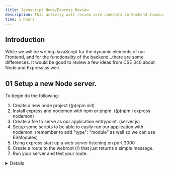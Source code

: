 ```yaml
---
title: Javascript Node/Express Review
description: This activity will review core concepts in Backend Javascript that you need to succeed.
time: 1 hours
---
```


## Introduction
While we will be writing JavaScript for the dynamic elements of our Frontend, and for the functionality of the backend...there are some differences. It would be good to review a few ideas from CSE 340 about Node and Express as well.

## **01** Setup a new Node server.

To begin do the following:

1. Create a new node project ((p)npm init)
2. Install express and nodemon with npm or pnpm. ((p)npm i express nodemon)
3. Create a file to serve as our application entrypoint. (server.js)
4. Setup some scripts to be able to easily run our application with nodemon. (remember to add "type": "module" as well so we can use ESModules)
5. Using express start up a web server listening on port 3000
6. Create a route to the webroot (/) that just returns a simple message.
7. Run your server and test your route.


<Details summary="server.js">
```javascript
import express from "express";

const app = express();

app.get("/", (req, res) => {
  res.send("Hello World!");
});

app.listen(3000, () => {
  console.log("Server is running on port 3000");
});
```
</Details>

## **02** request/response cycle

Turn to a neighbor and discuss the following: "What is request/response cycle in Node?" If you need some help getting the discussion going, here is what I got when I asked ChatGPT that question

>If you are online and don't have a neighbor handy you can have AI explain it to you, then you can explain it back in your own words...or you could give an example of use and ask "Is this a good example?"

<Details summary="AI response about request/response">

The request/response cycle in Node.js refers to the flow of HTTP requests and responses between the client (usually a web browser) and a server (running a Node.js application). This cycle is a fundamental concept in web development, especially when working with server-side technologies like Node.js.

Here’s how the cycle works:

1. Request:
The cycle begins when a client (e.g., a browser, mobile app) sends an HTTP request to a Node.js server. This request could be for data (GET request), to create or update resources (POST, PUT request), or to delete something (DELETE request).
The HTTP request typically contains:
    - URL: The resource the client is requesting (e.g., /home).
    - HTTP Method: Indicates the type of request (GET, POST, PUT, DELETE, etc.).
    - Headers: Metadata about the request (e.g., content type, authentication).
    - Body: Data sent with the request (used in POST, PUT requests).
2. Processing the Request:
When the server receives the request, the Node.js application processes it. Typically, this involves:
    - Routing: Determining which code or function should handle the request based on the URL and HTTP method. For example, if the request is for `/home`, the server may have a handler for that URL.
    - Middleware: Before reaching the route handler, the request might pass through middleware functions. These are used for logging, validation, authentication, parsing request bodies, etc.
    - Business Logic: The server performs any necessary logic, like querying a database or processing data.
3. Response:
After processing the request, the Node.js server generates an HTTP response. The response contains:
    - Status Code: A number indicating the result of the request (e.g., `200 OK` for success, `404 Not Found` for missing resource).
    - Headers: Metadata about the response (e.g., content type, caching policies).
    - Body: The data that the server sends back to the client (e.g., HTML content, JSON data, or images).
4. Client Receives the Response:
Finally, the client receives the response. Depending on the content type, the client will render the data (e.g., display HTML on a webpage, show an image, or process JSON for further actions).

### Example Flow:
1. Client Request: The user enters http://localhost:3000/about in their browser.
2. Server: Node.js receives the request and matches it to a route handler, e.g., for the GET /about route.
3. Processing: The server may run some logic, like fetching data from a database or processing the request.
4. Server Response: The server sends an HTML page (or JSON, depending on the request) back with a 200 OK status code.
5. Client: The browser displays the content returned by the server.
</Details>

## **03** Routes

An express server only responds to routes that have been explictly defined. For example in the simple server we setup earlier we defined a root route:

```Javascript
app.get("/", (req, res) => {
  res.send("Hello World!");
});
```

This reads: "Watch for a `get` request to `/`  Return the string 'Hello world' when you receive it." What if we wanted another route? Maybe to get information about users. It might look like this:

```Javascript
app.get("/users", (req, res) => {
  res.send("Hello User route!");
});
```

Now we can make a request to `http://localhost:3000/users`.  Sometimes it is nice to send additional information through the URL as part of our request. This can take two forms: `params` and `URL search strings`  For example it would be common if looking for user with the id of "1" to use this URL: `/users?id=1` This is an example of sending a URL search parameter. We don't need to make any changes to our route for this to work.

Another common form would leave out the explicit "id" key and might look like this instead: `/users/1` This would be an example of a express parameter. In both cases the sent information can be found on the `request` object. We will look at that closer in the next step. For the Express parameter to work we will need to make a change to our route:

```Javascript
app.get("/users/:id", (req, res) => {
  res.send("Hello User route!");
});
```

`get` requests are the most common type of request, but what if a user was filling out and submitting a form? This would usually come as a `post` request and must be handled if we want to allow it. It would look like this:

```Javascript
app.post("/users", (req, res) => {
  res.send("Hello User route!");
});
```

We would expect some data to come with this request. It will again be found in the `request` object. In `req.body`. We would also need to know what type of data was sent. Is it `json` or `FormData` for example? Again we can look to the `request` object. Are you sensing a pattern?

## **04** HTTP Headers and the request object

The web browser packages up all sorts of useful information when it makes a request to a server. It sends this information in the form of `headers`. We can see this information on the server in the `request` object.

Here are some useful questions that can be answered by looking at the header of a request:
- What is the type of content being requested?
- Is the request secure (HTTPS)?
- What is the client's language and timezone?
- What type of content is the client expecting to receive?
- What type of content is being sent by the client?
- What is the client's user-agent?
- Is the client authenticated?
- What is the referring URL (where is the client coming from)?
- Is the request coming from a mobile device or desktop?

Other important bits of information that are not necessarily part of the `header` but are part of the `request` are:
- `body`: The data sent with the request.
- `params`: The data sent as part of the URL.
- `query`: The data sent as part of the URL search string.
- `method`: The type of request (GET, POST, PUT, DELETE, etc.)
- `url`: The URL of the request.
- `ip`: The IP address of the client.
- `cookies`: Any cookies sent with the request.

Modify the get user route we made above, add some logs to see if you can identify where in the `request` object this information can be found. Use the following for your URL: `localhost:3000/users/1?some=param`

## **05** Middleware

Middleware in web development (especially in Node.js) refers to a function or set of functions that sit in the request/response cycle and can modify the request and/or response objects, execute code, and call the next middleware function in the stack. They are usually used to add functionality, such as logging, authentication, or data parsing, to the request-response cycle without modifying the core application logic.

In simpler terms, middleware acts as a bridge between the incoming request and the final response, allowing you to perform operations at different stages of the cycle.

Middleware is really just a function that has access to the request object (req), the response object (res), the next middleware function in the application’s request-response cycle and is called with (almost) every request.

Here are two examples of common types of middleware:

```javascript
// Middleware that logs request information
app.use((req, res, next) => {
    console.log(`${req.method} ${req.url}`);
    next();  // Pass control to next middleware
});
 
// Authentication middleware
app.use((req, res, next) => {
    if (req.session.user) {
        next();  // User is authenticated, continue
    } else {
        res.redirect('/login');  // Stop here, redirect to login
    }
})
```

Notice that each has the request, the response, and the next function in the chain.

## **06** The Response

After the request has come in, gone through any middleware and the function controlling the route requested, Express will always put together a response that will get sent back to the requestor.

This response will contain much of the information from the request, plus, hopefully, the stuff that it made the request for! This 'stuff' could be an HTML file, a snippet of HTML, the results of a form submission, or some data retrieved from a database.

We saw earlier a simple text response: `res.send("message")`. If we wanted to send back an entire HTML file we have `res.sendFile(path)` 

Often for this class we will be sending a response of JSON. `res.json({ userId: req.params.id, message: "Hello User route!" });`


